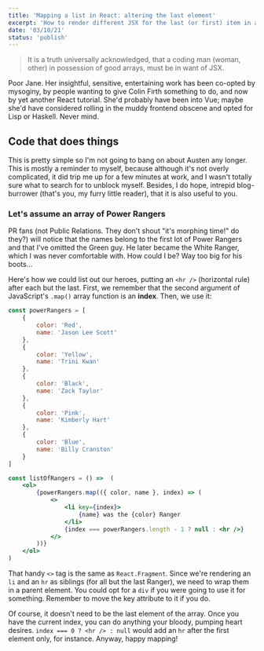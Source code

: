 ```yaml
---
title: 'Mapping a list in React: altering the last element'
excerpt: 'How to render different JSX for the last (or first) item in an array'
date: '03/10/21'
status: 'publish'
---
```


<blockquote style={{ marginTop: 0 }}>
    <p className="BlogPost__Paragraph">
        It is a truth universally acknowledged, that a coding man (woman, other) in possession of
        good arrays, must be in want of JSX.
    </p>
</blockquote>

<Dropcap>
    Poor Jane. Her insightful, sensitive, entertaining work has been co-opted by mysoginy, by people
    wanting to give Colin Firth something to do, and now by yet another React tutorial. She'd
    probably have been into Vue; maybe she'd have considered rolling in the muddy frontend obscene
    and opted for Lisp or Haskell. Never mind.
</Dropcap>

## Code that does things

This is pretty simple so I'm not going to bang on about Austen any longer. This is mostly a reminder to myself,
because although it's not overly complicated, it did trip me up for a few minutes at work, and I wasn't totally sure what to search for to unblock
myself. Besides, I do hope, intrepid blog-burrower (that's you, my furry little reader), that it is also useful to you.

### Let's assume an array of Power Rangers

PR fans (not Public Relations. They don't shout "it's morphing time!" do they?) will notice that the names belong to the first
lot of Power Rangers and that I've omitted the Green guy. He later became the White Ranger, which I was never comfortable with. How could I be? Way
too big for his boots...

Here's how we could list out our heroes, putting an `<hr />` (horizontal rule) after each but the last. First, we remember that the second argument
of JavaScript's `.map()` array function is an **index**. Then, we use it:

```JavaScript:file.jsx
const powerRangers = [
    {
        color: 'Red',
        name: 'Jason Lee Scott'
    },
    {
        color: 'Yellow',
        name: 'Trini Kwan'
    },
    {
        color: 'Black',
        name: 'Zack Taylor'
    },
    {
        color: 'Pink',
        name: 'Kimberly Hart'
    },
    {
        color: 'Blue',
        name: 'Billy Cranston'
    }
]

const listOfRangers = () =>  (
    <ol>
        {powerRangers.map(({ color, name }, index) => (
            <>
                <li key={index}>
                    {name} was the {color} Ranger
                </li>
                {index === powerRangers.length - 1 ? null : <hr />}
            </>
        ))}
    </ol>
)
```

That handy `<>` tag is the same as `React.Fragment`. Since we're rendering an `li` and an `hr` as siblings (for all but the last Ranger),
we need to wrap them in a parent element. You could opt for a `div` if you were going to use it for something. Remember to move the key
attribute to it if you do.

Of course, it doesn't need to be the last element of the array. Once you have the current index, you can do anything your bloody, pumping
heart desires. `index === 0 ? <hr /> : null` would add an `hr` after the first element only, for instance. Anyway, happy mapping!
